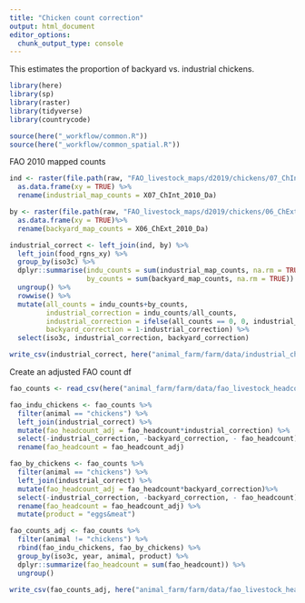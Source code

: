 ```yaml
---
title: "Chicken count correction"
output: html_document
editor_options: 
  chunk_output_type: console
---
```


This estimates the proportion of backyard vs. industrial chickens.

```r

library(here)
library(sp)
library(raster)
library(tidyverse)
library(countrycode)

source(here("_workflow/common.R"))
source(here("_workflow/common_spatial.R"))

```


FAO 2010 mapped counts

```r

ind <- raster(file.path(raw, "FAO_livestock_maps/d2019/chickens/07_ChInt_2010_Da.tif"))%>% 
  as.data.frame(xy = TRUE) %>% 
  rename(industrial_map_counts = X07_ChInt_2010_Da)

by <- raster(file.path(raw, "FAO_livestock_maps/d2019/chickens/06_ChExt_2010_Da.tif"))%>% 
  as.data.frame(xy = TRUE)%>% 
  rename(backyard_map_counts = X06_ChExt_2010_Da)

industrial_correct <- left_join(ind, by) %>% 
  left_join(food_rgns_xy) %>% 
  group_by(iso3c) %>% 
  dplyr::summarise(indu_counts = sum(industrial_map_counts, na.rm = TRUE),
                   by_counts = sum(backyard_map_counts, na.rm = TRUE)) %>% 
  ungroup() %>% 
  rowwise() %>% 
  mutate(all_counts = indu_counts+by_counts,
         industrial_correction = indu_counts/all_counts,
         industrial_correction = ifelse(all_counts == 0, 0, industrial_correction),
         backyard_correction = 1-industrial_correction) %>% 
  select(iso3c, industrial_correction, backyard_correction)

write_csv(industrial_correct, here("animal_farm/farm/data/industrial_chicken_correct.csv"))

```


Create an adjusted FAO count df

```r
fao_counts <- read_csv(here("animal_farm/farm/data/fao_livestock_headcount.csv"))

fao_indu_chickens <- fao_counts %>% 
  filter(animal == "chickens") %>% 
  left_join(industrial_correct) %>% 
  mutate(fao_headcount_adj = fao_headcount*industrial_correction) %>% 
  select(-industrial_correction, -backyard_correction, - fao_headcount) %>% 
  rename(fao_headcount = fao_headcount_adj)

fao_by_chickens <- fao_counts %>% 
  filter(animal == "chickens") %>% 
  left_join(industrial_correct) %>% 
  mutate(fao_headcount_adj = fao_headcount*backyard_correction)%>% 
  select(-industrial_correction, -backyard_correction, - fao_headcount) %>% 
  rename(fao_headcount = fao_headcount_adj) %>% 
  mutate(product = "eggs&meat")

fao_counts_adj <- fao_counts %>% 
  filter(animal != "chickens") %>% 
  rbind(fao_indu_chickens, fao_by_chickens) %>% 
  group_by(iso3c, year, animal, product) %>% 
  dplyr::summarize(fao_headcount = sum(fao_headcount)) %>% 
  ungroup()

write_csv(fao_counts_adj, here("animal_farm/farm/data/fao_livestock_headcount_chicken_adjusted.csv"))

```

